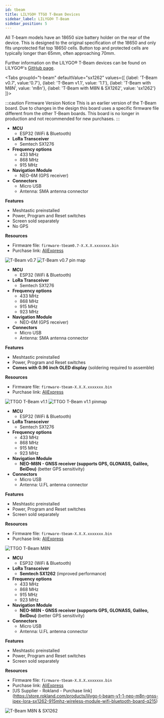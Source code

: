 ```yaml
---
id: tbeam
title: LILYGO® TTGO T-Beam Devices
sidebar_label: LILYGO® T-Beam
sidebar_position: 5
---
```



All T-beam models have an 18650 size battery holder on the rear of the device. This is designed to the original specification of the 18650 and only fits unprotected flat top 18650 cells. Button top and protected cells are typically longer than 65mm, often approaching 70mm.

Further information on the LILYGO® T-Beam devices can be found on LILYGO®'s [GitHub page](https://github.com/Xinyuan-LilyGO/LilyGo-LoRa-Series).


<Tabs
groupId="t-beam"
defaultValue="sx1262"
values={[
{label: 'T-Beam v0.7', value:'0.7'},
{label: 'T-Beam v1.1', value: '1.1'},
{label: 'T-Beam with M8N', value: 'm8n'},
{label: 'T-Beam with M8N & SX1262', value: 'sx1262'}
]}>

<TabItem value="0.7">

:::caution Firmware Version Notice
This is an earlier version of the T-Beam board. Due to changes in the design this board uses a specific firmware file different from the other T-Beam boards. This board is no longer in production and not recommended for new purchases.
:::


- **MCU** 
  - ESP32 (WiFi & Bluetooth)
- **LoRa Transceiver**
  - Semtech SX1276
- **Frequency options**
  - 433 MHz  
  - 868 MHz
  - 915 MHz
- **Navigation Module**
  - NEO-6M (GPS receiver)
- **Connectors**
  - Micro USB
  - Antenna: SMA antenna connector

**Features**
- Meshtastic preinstalled
- Power, Program and Reset switches
- Screen sold separately
- No GPS

**Resources**
- Firmware file: `firmware-tbeam0.7-X.X.X.xxxxxxx.bin`
- Purchase link: [AliExpress](https://www.aliexpress.com/item/4000469332610.html)


![T-Beam v0.7](/img/hardware/t-beam-v0.7.png)
![T-Beam v0.7 pin map](/img/hardware/t-beam_v0.7_pinmap.jpeg)

</TabItem>
<TabItem value="1.1">

- **MCU** 
  - ESP32 (WiFi & Bluetooth)
- **LoRa Transceiver**
  - Semtech SX1276
- **Frequency options**
  - 433 MHz
  - 868 MHz
  - 915 MHz
  - 923 MHz
- **Navigation Module**
  - NEO-6M (GPS receiver)
- **Connectors**
  - Micro USB
  - Antenna: SMA antenna connector

**Features**
- Meshtastic preinstalled
- Power, Program and Reset switches
- **Comes with 0.96 inch OLED display** (soldering required to assemble)

**Resources**
- Firmware file: `firmware-tbeam-X.X.X.xxxxxxx.bin`
- Purchase link: [AliExpress](https://www.aliexpress.com/item/4001178678568.html)

![TTGO T-Beam v1.1](/img/hardware/t-beam-v1.1.png)
![TTGO T-Beam v1.1 pinmap](/img/hardware/t-beam_v1.1_pinmap.webp)

</TabItem>

<TabItem value="m8n">

- **MCU** 
  - ESP32 (WiFi & Bluetooth)
- **LoRa Transceiver**
  - Semtech SX1276
- **Frequency options**
  - 433 MHz
  - 868 MHz
  - 915 MHz
  - 923 MHz
- **Navigation Module**
  - **NEO-M8N - GNSS receiver (supports GPS, GLONASS, Galileo, BeiDou)** (better GPS sensitivity)
- **Connectors**
  - Micro USB
  - Antenna: U.FL antenna connector

**Features**
- Meshtastic preinstalled
- Power, Program and Reset switches
- Screen sold separately

**Resources**
- Firmware file: `firmware-tbeam-X.X.X.xxxxxxx.bin`
- Purchase link: [AliExpress](https://www.aliexpress.com/item/33047631119.html)

![TTGO T-Beam M8N](/img/hardware/t-beam-m8n.png)


</TabItem>
<TabItem value="sx1262">


- **MCU** 
  - ESP32 (WiFi & Bluetooth)
- **LoRa Transceiver**
  - **Semtech SX1262** (improved performance)
- **Frequency options**
  - 433 MHz
  - 868 MHz
  - 915 MHz
  - 923 MHz
- **Navigation Module**
  - **NEO-M8N - GNSS receiver (supports GPS, GLONASS, Galileo, BeiDou)** (better GPS sensitivity)
- **Connectors**
  - Micro USB
  - Antenna: U.FL antenna connector

**Features**
- Meshtastic preinstalled
- Power, Program and Reset switches
- Screen sold separately

**Resources**
- Firmware file: `firmware-tbeam-X.X.X.xxxxxxx.bin`
- Purchase link: [AliExpress](https://www.aliexpress.com/item/4001287221970.html)
- [US Supplier - Rokland - Purchase link] (https://store.rokland.com/products/lilygo-t-beam-v1-1-neo-m8n-gnss-ipex-lora-sx1262-915mhz-wireless-module-wifi-bluetooth-board-q215)


![T-Beam M8N & SX1262](/img/hardware/t-beam-sx1262.png)


</TabItem>
</Tabs>
